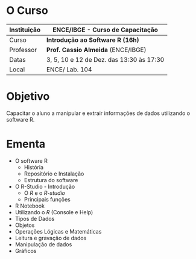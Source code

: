



# O Curso

Instituição   |**ENCE/IBGE - Curso de Capacitação**  
------------- | -------------
Curso|**Introdução ao Software R (16h)**   
Professor|**Prof. Cassio Almeida** (ENCE/IBGE) 
Datas|3, 5, 10 e 12 de Dez. das 13:30 às 17:30   
Local|ENCE/ Lab. 104


# Objetivo

Capacitar o aluno  a manipular  e extrair informações de dados  utilizando o software R.



# Ementa

- O software R 
    - História
    - Repositório e Instalação
    - Estrutura do software 
- O R-Studio - Introdução 
    - O *R* e o *R-studio*
    - Principais funções 
- R Notebook
- Utilizando o *R*  (Console e Help) 
- Tipos de Dados 
- Objetos 
- Operações Lógicas e Matemáticas 
- Leitura e gravação de dados 
- Manipulação de dados 
- Gráficos 

